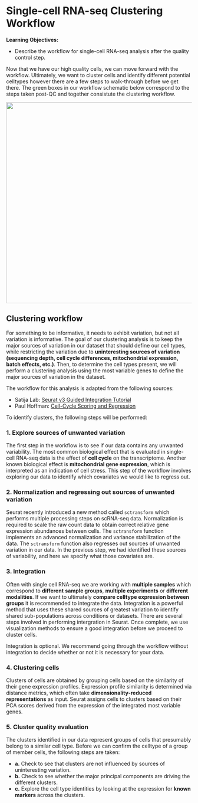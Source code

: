 # **Single-cell RNA-seq Clustering Workflow**

**Learning Objectives:**

-   Describe the workflow for single-cell RNA-seq analysis after the quality control step.

Now that we have our high quality cells, we can move forward with the workflow. Ultimately, we want to cluster cells and identify different potential celltypes however there are a few steps to walk-through before we get there. The green boxes in our workflow schematic below correspond to the steps taken post-QC and together consistute the clustering workflow.

![](images/sc_workflow_2022-01.jpg){width="545"}

## Clustering workflow

For something to be informative, it needs to exhibit variation, but not all variation is informative. The goal of our clustering analysis is to keep the major sources of variation in our dataset that should define our cell types, while restricting the variation due to **uninteresting sources of variation (sequencing depth, cell cycle differences, mitochondrial expression, batch effects, etc.)**. Then, to determine the cell types present, we will perform a clustering analysis using the most variable genes to define the major sources of variation in the dataset.

The workflow for this analysis is adapted from the following sources:

-   Satija Lab: [Seurat v3 Guided Integration Tutorial](https://satijalab.org/seurat/v3.0/immune_alignment.html)
-   Paul Hoffman: [Cell-Cycle Scoring and Regression](http://satijalab.org/seurat/cell_cycle_vignette.html)

To identify clusters, the following steps will be performed:

### 1. Explore sources of unwanted variation

The first step in the workflow is to see if our data contains any unwanted variability. The most common biological effect that is evaluated in single-cell RNA-seq data is the effect of **cell cycle** on the transcriptome. Another known biological effect is **mitochondrial gene expression**, which is interpreted as an indication of cell stress. This step of the workflow involves exploring our data to identify which covariates we would like to regress out.

### 2. Normalization and regressing out sources of unwanted variation

Seurat recently introduced a new method called `sctransform` which performs multiple processing steps on scRNA-seq data. Normalization is required to scale the raw count data to obtain correct relative gene expression abundances between cells. The `sctransform` function implements an advanced normalization and variance stabilization of the data. The `sctransform` function also regresses out sources of unwanted variation in our data. In the previous step, we had identified these sources of variability, and here we specify what those covariates are.

### 3. Integration

Often with single cell RNA-seq we are working with **multiple samples** which correspond to **different** **sample groups**, **multiple experiments** or **different modalities**. If we want to ultimately **compare celltype expression between groups** it is recommended to integrate the data. Integration is a powerful method that uses these shared sources of greatest variation to identify shared sub-populations across conditions or datasets. There are several steps involved in performing intergration in Seurat. Once complete, we use visualization methods to ensure a good integration before we proceed to cluster cells.

::: callout-caution
Integration is optional. We recommend going through the workflow without integration to decide whether or not it is necessary for your data.
:::

### 4. Clustering cells

Clusters of cells are obtained by grouping cells based on the similarity of their gene expression profiles. Expression profile similarity is determined via distance metrics, which often take **dimensionality‐reduced representations** as input. Seurat assigns cells to clusters based on their PCA scores derived from the expression of the integrated most variable genes.

### 5. Cluster quality evaluation

The clusters identified in our data represent groups of cells that presumably belong to a similar cell type. Before we can confirm the celltype of a group of member cells, the following steps are taken:

-   **a.** Check to see that clusters are not influenced by sources of uninteresting variation.
-   **b.** Check to see whether the major principal components are driving the different clusters.
-   **c.** Explore the cell type identities by looking at the expression for **known markers** across the clusters.
